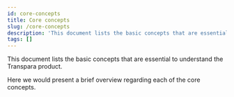 ```yaml
---
id: core-concepts
title: Core concepts
slug: /core-concepts
description: 'This document lists the basic concepts that are essential to understand the Transpara product.'
tags: []
---
```


This document lists the basic concepts that are essential to understand the Transpara product.

Here we would present a brief overview regarding each of the core concepts.
